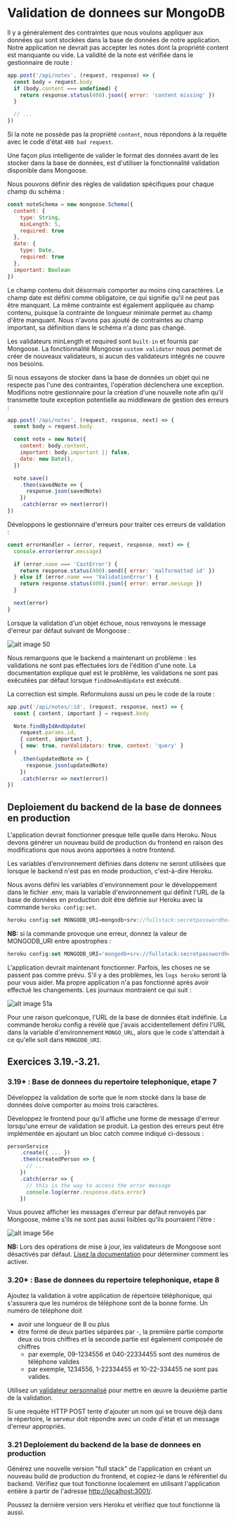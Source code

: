 # Validation de donnees sur MongoDB

Il y a généralement des contraintes que nous voulons appliquer aux données qui sont stockées dans la base de données de notre application. 
Notre application ne devrait pas accepter les notes dont la propriété content est manquante ou vide. 
La validité de la note est vérifiée dans le gestionnaire de route :

```js
app.post('/api/notes', (request, response) => {
  const body = request.body
  if (body.content === undefined) {
    return response.status(400).json({ error: 'content missing' })
  }

  // ...
})
```

Si la note ne possède pas la propriété ```content```, nous répondons à la requête avec le code d'état ```400 bad request```.

Une façon plus intelligente de valider le format des données avant de les stocker dans la base de données, 
est d'utiliser la fonctionnalité validation disponible dans Mongoose.

Nous pouvons définir des règles de validation spécifiques pour chaque champ du schéma :

```js
const noteSchema = new mongoose.Schema({
  content: {
    type: String,
    minLength: 5,
    required: true
  },
  date: { 
    type: Date,
    required: true
  },
  important: Boolean
})
```

Le champ contenu doit désormais comporter au moins cinq caractères. Le champ date est défini comme obligatoire, 
ce qui signifie qu'il ne peut pas être manquant. La même contrainte est également appliquée au champ contenu, 
puisque la contrainte de longueur minimale permet au champ d'être manquant. Nous n'avons pas ajouté de contraintes au champ important, 
sa définition dans le schéma n'a donc pas changé.

Les validateurs minLength et required sont ```built-in``` et fournis par Mongoose. 
La fonctionnalité Mongoose ```custom validator``` nous permet de créer de nouveaux validateurs, 
si aucun des validateurs intégrés ne couvre nos besoins.

Si nous essayons de stocker dans la base de données un objet qui ne respecte pas l'une des contraintes, l'opération déclenchera une exception. 
Modifions notre gestionnaire pour la création d'une nouvelle note afin qu'il transmette toute exception 
potentielle au middleware de gestion des erreurs :

```js
app.post('/api/notes', (request, response, next) => {
  const body = request.body

  const note = new Note({
    content: body.content,
    important: body.important || false,
    date: new Date(),
  })

  note.save()
    .then(savedNote => {
      response.json(savedNote)
    })
    .catch(error => next(error))
})
```

Développons le gestionnaire d'erreurs pour traiter ces erreurs de validation :

```js
const errorHandler = (error, request, response, next) => {
  console.error(error.message)

  if (error.name === 'CastError') {
    return response.status(400).send({ error: 'malformatted id' })
  } else if (error.name === 'ValidationError') {
    return response.status(400).json({ error: error.message })
  }

  next(error)
}
```

Lorsque la validation d'un objet échoue, nous renvoyons le message d'erreur par défaut suivant de Mongoose :

![alt image 50](/images/courses/part3/chapitre1/50.png)

Nous remarquons que le backend a maintenant un problème : les validations ne sont pas effectuées lors de l'édition d'une note. 
La documentation explique quel est le problème, les validations ne sont pas exécutées par défaut lorsque ```findOneAndUpdate``` est exécuté.

La correction est simple. Reformulons aussi un peu le code de la route :

```js
app.put('/api/notes/:id', (request, response, next) => {
  const { content, important } = request.body

  Note.findByIdAndUpdate(
    request.params.id, 
    { content, important },
    { new: true, runValidators: true, context: 'query' }
  ) 
    .then(updatedNote => {
      response.json(updatedNote)
    })
    .catch(error => next(error))
})
```

## Deploiement du backend de la base de donnees en production

L'application devrait fonctionner presque telle quelle dans Heroku. 
Nous devons générer un nouveau build de production du frontend en raison des modifications que nous avons apportées à notre frontend.

Les variables d'environnement définies dans dotenv ne seront utilisées que lorsque le backend n'est pas en mode production, c'est-à-dire Heroku.

Nous avons défini les variables d'environnement pour le développement dans le fichier .env, 
mais la variable d'environnement qui définit l'URL de la base de données en production 
doit être définie sur Heroku avec la commande ```heroku config:set```.

```js
heroku config:set MONGODB_URI=mongodb+srv://fullstack:secretpasswordhere@cluster0-ostce.mongodb.net/note-app?retryWrites=true
```

**NB:** si la commande provoque une erreur, donnez la valeur de MONGODB_URI entre apostrophes :

```js
heroku config:set MONGODB_URI='mongodb+srv://fullstack:secretpasswordhere@cluster0-ostce.mongodb.net/note-app?retryWrites=true'
```

L'application devrait maintenant fonctionner. Parfois, les choses ne se passent pas comme prévu. 
S'il y a des problèmes, les ```logs heroku``` seront là pour vous aider. Ma propre application n'a pas fonctionné après avoir effectué les changements. 
Les journaux montraient ce qui suit :

![alt image 51a](/images/courses/part3/chapitre1/51a.png)

Pour une raison quelconque, l'URL de la base de données était indéfinie. 
La commande heroku config a révélé que j'avais accidentellement défini l'URL dans la variable d'environnement ```MONGO_URL```, 
alors que le code s'attendait à ce qu'elle soit dans ```MONGODB_URI```.

## Exercices 3.19.-3.21.

### 3.19* : Base de donnees du repertoire telephonique, etape 7
Développez la validation de sorte que le nom stocké dans la base de données doive comporter au moins trois caractères.

Développez le frontend pour qu'il affiche une forme de message d'erreur lorsqu'une erreur de validation se produit. 
La gestion des erreurs peut être implémentée en ajoutant un bloc catch comme indiqué ci-dessous :

```js
personService
    .create({ ... })
    .then(createdPerson => {
      // ...
    })
    .catch(error => {
      // this is the way to access the error message
      console.log(error.response.data.error)
    })
```

Vous pouvez afficher les messages d'erreur par défaut renvoyés par Mongoose, même s'ils ne sont pas aussi lisibles qu'ils pourraient l'être :

![alt image 56e](/images/courses/part3/chapitre1/56e.png)

**NB:** Lors des opérations de mise à jour, les validateurs de Mongoose sont désactivés par défaut. 
[Lisez la documentation](https://mongoosejs.com/docs/validation.html) pour déterminer comment les activer.

### 3.20* : Base de donnees du repertoire telephonique, etape 8

Ajoutez la validation à votre application de répertoire téléphonique, qui s'assurera que les numéros de téléphone sont de la bonne forme. 
Un numéro de téléphone doit

- avoir une longueur de 8 ou plus
- être formé de deux parties séparées par -, la première partie comporte deux ou trois chiffres et la seconde partie est également composée de chiffres
    - par exemple, 09-1234556 et 040-22334455 sont des numéros de téléphone valides
    - par exemple, 1234556, 1-22334455 et 10-22-334455 ne sont pas valides.

Utilisez un [validateur personnalisé](https://mongoosejs.com/docs/validation.html#custom-validators) 
pour mettre en œuvre la deuxième partie de la validation.

Si une requête HTTP POST tente d'ajouter un nom qui se trouve déjà dans le répertoire, 
le serveur doit répondre avec un code d'état et un message d'erreur appropriés.

### 3.21 Deploiement du backend de la base de donnees en production

Générez une nouvelle version "full stack" de l'application en créant un nouveau build de production du frontend, 
et copiez-le dans le référentiel du backend. Vérifiez que tout fonctionne localement en utilisant 
l'application entière à partir de l'adresse [http://localhost:3001/](http://localhost:3001/).

Poussez la dernière version vers Heroku et vérifiez que tout fonctionne là aussi.

